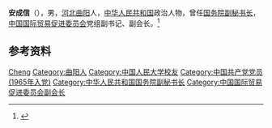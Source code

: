 '''安成信'''（{{bd|1939年|11月|2012年|9月1日}}），男，[[河北|河北]][[曲阳|曲阳]]人，[[中华人民共和国|中华人民共和国]]政治人物，曾任[[国务院副秘书长|国务院副秘书长]]，[[中国国际贸易促进委员会|中国国际贸易促进委员会]]党组副书记、副会长。<ref>{{Cite web|title=安成信同志逝世|url=http://news.sina.com.cn/c/2012-10-13/024425348549.shtml|accessdate=2020-09-14|work=人民日报}}</ref>

== 参考资料 ==
{{reflist}}

{{中国人物小作品}}

{{Authority control}}
{{DEFAULTSORT:An安}}
[[Category:安姓|Cheng]]
[[Category:曲阳人|Category:曲阳人]]
[[Category:中国人民大学校友|Category:中国人民大学校友]]
[[Category:中国共产党党员_(1965年入党)|Category:中国共产党党员 (1965年入党)]]
[[Category:中华人民共和国国务院副秘书长|Category:中华人民共和国国务院副秘书长]]
[[Category:中国国际贸易促进委员会副会长|Category:中国国际贸易促进委员会副会长]]